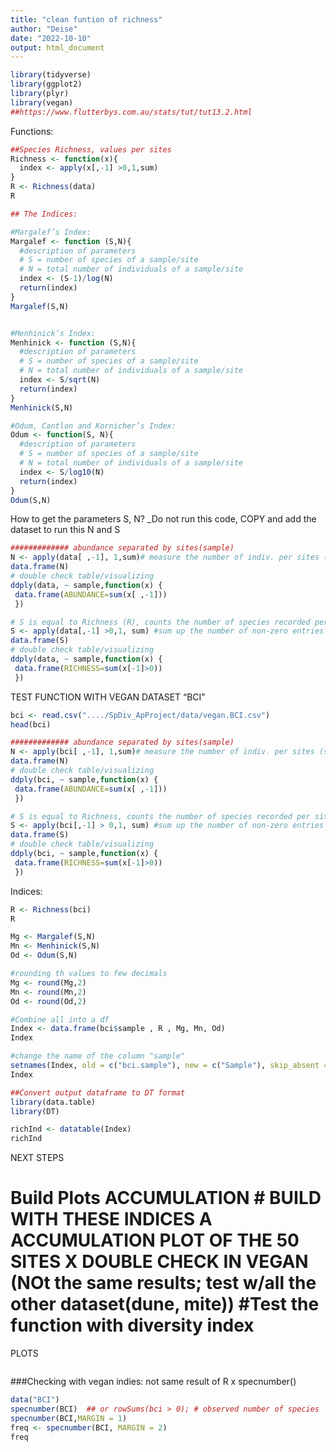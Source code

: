 ```yaml
---
title: "clean funtion of richness"
author: "Deise"
date: "2022-10-10"
output: html_document
---
```


```r
library(tidyverse) 
library(ggplot2)
library(plyr)
library(vegan)
##https://www.flutterbys.com.au/stats/tut/tut13.2.html
```



Functions:

```r
##Species Richness, values per sites
Richness <- function(x){
  index <- apply(x[,-1] >0,1,sum)
}
R <- Richness(data)
R

## The Indices:

#Margalef’s Index:
Margalef <- function (S,N){
  #description of parameters
  # S = number of species of a sample/site
  # N = total number of individuals of a sample/site
  index <- (S-1)/log(N)
  return(index)
}
Margalef(S,N)


#Menhinick’s Index:
Menhinick <- function (S,N){
  #description of parameters
  # S = number of species of a sample/site
  # N = total number of individuals of a sample/site
  index <- S/sqrt(N)
  return(index)
}
Menhinick(S,N)

#Odum, Cantlon and Kornicher’s Index:
Odum <- function(S, N){
  #description of parameters
  # S = number of species of a sample/site
  # N = total number of individuals of a sample/site
  index <- S/log10(N)
  return(index)
}
Odum(S,N)
```

How to get the parameters S, N?
_Do not run this code, COPY and add the dataset to run this N and S
```r
############# abundance separated by sites(sample)
N <- apply(data[ ,-1], 1,sum)# measure the number of indiv. per sites (sample)
data.frame(N)
# double check table/visualizing
ddply(data, ~ sample,function(x) {
 data.frame(ABUNDANCE=sum(x[ ,-1]))
 }) 

# S is equal to Richness (R), counts the number of species recorded per site
S <- apply(data[,-1] >0,1, sum) #sum up the number of non-zero entries per row (1)
data.frame(S)
# double check table/visualizing
ddply(data, ~ sample,function(x) {
 data.frame(RICHNESS=sum(x[-1]>0))
 }) 

```



TEST FUNCTION WITH VEGAN DATASET "BCI"

```r
bci <- read.csv("..../SpDiv_ApProject/data/vegan.BCI.csv")
head(bci)

############# abundance separated by sites(sample)
N <- apply(bci[ ,-1], 1,sum)# measure the number of indiv. per sites (sample)
data.frame(N)
# double check table/visualizing
ddply(bci, ~ sample,function(x) {
 data.frame(ABUNDANCE=sum(x[ ,-1]))
 }) 

# S is equal to Richness, counts the number of species recorded per site
S <- apply(bci[,-1] > 0,1, sum) #sum up the number of non-zero entries per row (1)
data.frame(S)
# double check table/visualizing
ddply(bci, ~ sample,function(x) {
 data.frame(RICHNESS=sum(x[-1]>0))
 }) 
```

Indices:

```r
R <- Richness(bci)
R

Mg <- Margalef(S,N)
Mn <- Menhinick(S,N) 
Od <- Odum(S,N)

#rounding th values to few decimals
Mg <- round(Mg,2)
Mn <- round(Mn,2)
Od <- round(Od,2)
```


```r
#Combine all into a df
Index <- data.frame(bci$sample , R , Mg, Mn, Od)
Index

#change the name of the column "sample"
setnames(Index, old = c("bci.sample"), new = c("Sample"), skip_absent = TRUE)
Index

```

```r
##Convert output dataframe to DT format
library(data.table)
library(DT)

richInd <- datatable(Index)
richInd


```

############ NEXT STEPS

# Build Plots ACCUMULATION # BUILD WITH THESE INDICES A ACCUMULATION PLOT OF THE 50 SITES X DOUBLE CHECK IN VEGAN (NOt the same results; test w/all the other dataset(dune, mite)) #Test the function with diversity index

################ PLOTS

```r

```

###################################################################### 

###Checking with vegan indies: not same result of R x specnumber()

```r
data("BCI")
specnumber(BCI)  ## or rowSums(bci > 0); # observed number of species
specnumber(BCI,MARGIN = 1)
freq <- specnumber(BCI, MARGIN = 2)
freq


```
